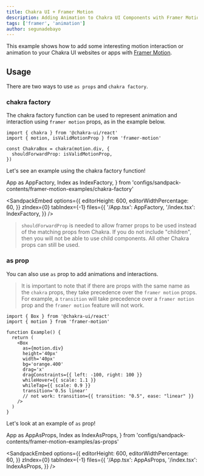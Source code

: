 ---
title: Chakra UI + Framer Motion
description: Adding Animation to Chakra UI Components with Framer Motion
tags: ['framer', 'animation']
author: segunadebayo
---

This example shows how to add some interesting motion interaction or animation
to your Chakra UI websites or apps with
[Framer Motion](https://www.framer.com/docs/).

## Usage

There are two ways to use `as props` and `chakra factory`.

### chakra factory

The chakra factory function can be used to represent animation and interaction
using `framer motion` props, as in the example below.

```tsx live=false
import { chakra } from '@chakra-ui/react'
import { motion, isValidMotionProp } from 'framer-motion'

const ChakraBox = chakra(motion.div, {
  shouldForwardProp: isValidMotionProp,
})
```

Let's see an example using the chakra factory function!

  App as AppFactory,
  Index as IndexFactory,
} from 'configs/sandpack-contents/framer-motion-examples/chakra-factory'

<SandpackEmbed
  options={{
    editorHeight: 600,
    editorWidthPercentage: 60,
  }}
  zIndex={0}
  tabIndex={-1}
  files={{
    '/App.tsx': AppFactory,
    '/index.tsx': IndexFactory,
  }}
/>

> `shouldForwardProp` is needed to allow framer props to be used instead of the
> matching props from Chakra. If you do not include "children", then you will
> not be able to use child components. All other Chakra props can still be used.

### as prop

You can also use `as` prop to add animations and interactions.

> It is important to note that if there are props with the same name as the
> `chakra` props, they take precedence over the `framer motion` props. For
> example, a `transition` will take precedence over a `framer motion` prop and
> the `framer motion` feature will not work.

```tsx live=false
import { Box } from '@chakra-ui/react'
import { motion } from 'framer-motion'

function Example() {
  return (
    <Box
      as={motion.div}
      height='40px'
      width='40px'
      bg='orange.400'
      drag='x'
      dragConstraints={{ left: -100, right: 100 }}
      whileHover={{ scale: 1.1 }}
      whileTap={{ scale: 0.9 }}
      transition='0.5s linear'
      // not work: transition={{ transition: "0.5", ease: "linear" }}
    />
  )
}
```

Let's look at an example of `as` prop!

  App as AppAsProps,
  Index as IndexAsProps,
} from 'configs/sandpack-contents/framer-motion-examples/as-props'

<SandpackEmbed
  options={{
    editorHeight: 600,
    editorWidthPercentage: 60,
  }}
  zIndex={0}
  tabIndex={-1}
  files={{
    '/App.tsx': AppAsProps,
    '/index.tsx': IndexAsProps,
  }}
/>
